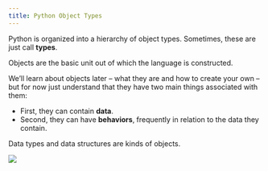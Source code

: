 ```yaml
---
title: Python Object Types
---
```


Python is organized into a hierarchy of object types. Sometimes, these are just call **types**.

Objects are the basic unit out of which the language is constructed.

We'll learn about objects later -- what they are and how to create your own -- but for now just understand that they have two main things associated with them:

* First, they can contain **data**.
* Second, they can have **behaviors**, frequently in relation to the data they contain.

Data types and data structures are kinds of objects.

![](../../media/Python_3._The_standard_type_hierarchy.png)

